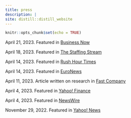 ```yaml
---
title: press
description: |
site: distill::distill_website
---
```


```r
knitr::opts_chunk$set(echo = TRUE)
```

April 21, 2023. Featured in [Business Now](https://businessnow.mt/gen-z-workers-motivated-by-work-life-balance-and-personal-development-study/)

April 18, 2023. Featured in [The Staffing Stream](https://www.thestaffingstream.com/2023/04/18/understand-and-drive-generational-happiness-at-work-with-this-new-research/)

April 14, 2023. Featured in [Rush Hour Times](https://rushhourtimes.com/1-in-4-gen-z-employees-are-unhappy-at-work-and-20-are-considering-quitting-their-job-study-finds/)

April 14, 2023. Featured in [EuroNews](https://www.euronews.com/next/2023/04/14/1-in-4-gen-z-employees-are-unhappy-at-work-and-20-are-considering-quitting-their-jobs-stud)

April 11, 2023. Article written on research in [Fast Company](https://www.fastcompany.com/90879257/gen-z-happy-workplace-gen-x-millennials-boomers-study?utm_source=facebook&utm_medium=social&fbclid=IwAR2q5bSl7WFaOpuJzwsn5UvjOImu0UfDCKdCkcH51dKlxGbXHmHbWMfg1sc)

April 4, 2023. Featured in [Yahoo! Finance](https://finance.yahoo.com/news/study-cangrade-uncovers-drives-generational-143000158.html)

April 4, 2023. Featured in [NewsWire](https://www.newswire.com/news/new-study-from-cangrade-uncovers-what-drives-generational-happiness-at-22001056)

November 29, 2022. Featured in [Yahoo! News](https://www.yahoo.com/now/research-cangrade-reveals-5-personality-190000612.html)
